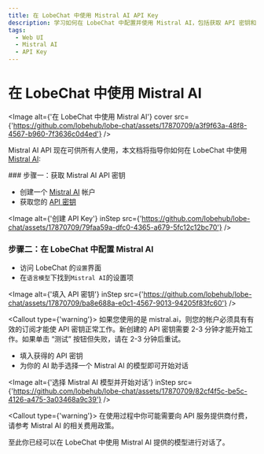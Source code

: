 ```yaml
---
title: 在 LobeChat 中使用 Mistral AI API Key
description: 学习如何在 LobeChat 中配置并使用 Mistral AI，包括获取 API 密钥和选择适合的 AI 模型进行对话。
tags:
  - Web UI
  - Mistral AI
  - API Key
---
```


# 在 LobeChat 中使用 Mistral AI

<Image alt={'在 LobeChat 中使用 Mistral AI'} cover src={'https://github.com/lobehub/lobe-chat/assets/17870709/a3f9f63a-48f8-4567-b960-7f3636c0d4ed'} />

Mistral AI API 现在可供所有人使用，本文档将指导你如何在 LobeChat 中使用 [Mistral AI](https://mistral.ai/):

<Steps>
  ### 步骤一：获取 Mistral AI API 密钥

  - 创建一个 [Mistral AI](https://mistral.ai/) 帐户
  - 获取您的 [API 密钥](https://console.mistral.ai/user/api-keys/)

  <Image alt={'创建 API Key'} inStep src={'https://github.com/lobehub/lobe-chat/assets/17870709/79faa59a-dfc0-4365-a679-5fc12c12bc70'} />

  ### 步骤二：在 LobeChat 中配置 Mistral AI

  - 访问 LobeChat 的`设置`界面
  - 在`语言模型`下找到`Mistral AI`的设置项

  <Image alt={'填入 API 密钥'} inStep src={'https://github.com/lobehub/lobe-chat/assets/17870709/ba8e688a-e0c1-4567-9013-94205f83fc60'} />

  <Callout type={'warning'}>
    如果您使用的是 mistral.ai，则您的帐户必须具有有效的订阅才能使 API 密钥正常工作。新创建的 API
    密钥需要 2-3 分钟才能开始工作。如果单击 “测试” 按钮但失败，请在 2-3 分钟后重试。
  </Callout>

  - 填入获得的 API 密钥
  - 为你的 AI 助手选择一个 Mistral AI 的模型即可开始对话

  <Image alt={'选择 Mistral AI 模型并开始对话'} inStep src={'https://github.com/lobehub/lobe-chat/assets/17870709/82cf4f5c-be5c-4126-a475-3a03468a9c39'} />

  <Callout type={'warning'}>
    在使用过程中你可能需要向 API 服务提供商付费，请参考 Mistral AI 的相关费用政策。
  </Callout>
</Steps>

至此你已经可以在 LobeChat 中使用 Mistral AI 提供的模型进行对话了。
